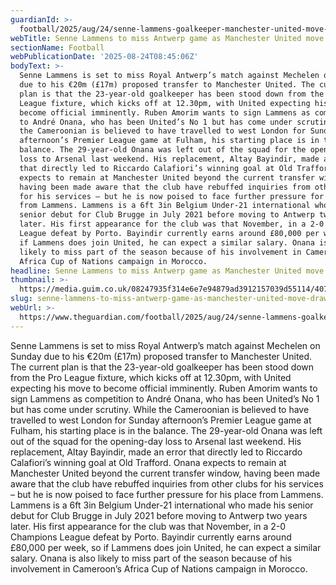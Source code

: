 ```yaml
---
guardianId: >-
  football/2025/aug/24/senne-lammens-goalkeeper-manchester-united-move-draws-closer
webTitle: Senne Lammens to miss Antwerp game as Manchester United move draws near
sectionName: Football
webPublicationDate: '2025-08-24T08:45:06Z'
bodyText: >-
  Senne Lammens is set to miss Royal Antwerp’s match against Mechelen on Sunday
  due to his €20m (£17m) proposed transfer to Manchester United. The current
  plan is that the 23-year-old goalkeeper has been stood down from the Pro
  League fixture, which kicks off at 12.30pm, with United expecting his move to
  become official imminently. Ruben Amorim wants to sign Lammens as competition
  to André Onana, who has been United’s No 1 but has come under scrutiny. While
  the Cameroonian is believed to have travelled to west London for Sunday
  afternoon’s Premier League game at Fulham, his starting place is in the
  balance. The 29-year-old Onana was left out of the squad for the opening-day
  loss to Arsenal last weekend. His replacement, Altay Bayindir, made an error
  that directly led to Riccardo Calafiori’s winning goal at Old Trafford. Onana
  expects to remain at Manchester United beyond the current transfer window,
  having been made aware that the club have rebuffed inquiries from other clubs
  for his services – but he is now poised to face further pressure for his place
  from Lammens. Lammens is a 6ft 3in Belgium Under-21 international who made his
  senior debut for Club Brugge in July 2021 before moving to Antwerp two years
  later. His first appearance for the club was that November, in a 2-0 Champions
  League defeat by Porto. Bayindir currently earns around £80,000 per week, so
  if Lammens does join United, he can expect a similar salary. Onana is also
  likely to miss part of the season because of his involvement in Cameroon’s
  Africa Cup of Nations campaign in Morocco.
headline: Senne Lammens to miss Antwerp game as Manchester United move draws near
thumbnail: >-
  https://media.guim.co.uk/08247935f314e6e7e94879ad3912157039d55114/407_0_3266_2614/500.jpg
slug: senne-lammens-to-miss-antwerp-game-as-manchester-united-move-draws-near
webUrl: >-
  https://www.theguardian.com/football/2025/aug/24/senne-lammens-goalkeeper-manchester-united-move-draws-closer
---
```

Senne Lammens is set to miss Royal Antwerp’s match against Mechelen on Sunday due to his €20m (£17m) proposed transfer to Manchester United. The current plan is that the 23-year-old goalkeeper has been stood down from the Pro League fixture, which kicks off at 12.30pm, with United expecting his move to become official imminently. Ruben Amorim wants to sign Lammens as competition to André Onana, who has been United’s No 1 but has come under scrutiny. While the Cameroonian is believed to have travelled to west London for Sunday afternoon’s Premier League game at Fulham, his starting place is in the balance. The 29-year-old Onana was left out of the squad for the opening-day loss to Arsenal last weekend. His replacement, Altay Bayindir, made an error that directly led to Riccardo Calafiori’s winning goal at Old Trafford. Onana expects to remain at Manchester United beyond the current transfer window, having been made aware that the club have rebuffed inquiries from other clubs for his services – but he is now poised to face further pressure for his place from Lammens. Lammens is a 6ft 3in Belgium Under-21 international who made his senior debut for Club Brugge in July 2021 before moving to Antwerp two years later. His first appearance for the club was that November, in a 2-0 Champions League defeat by Porto. Bayindir currently earns around £80,000 per week, so if Lammens does join United, he can expect a similar salary. Onana is also likely to miss part of the season because of his involvement in Cameroon’s Africa Cup of Nations campaign in Morocco.
